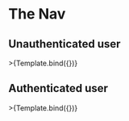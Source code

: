 
<Meta title="micro/Nav" component={Nav} />


# The Nav

## Unauthenticated user

<Canvas>
  <Story
    name="nav-unauthenticated"
    args={{
      mockUser: false,
    }}>
    >{Template.bind({})}
  </Story>
</Canvas>

## Authenticated user

<Canvas>
  <Story
    name="nav-authenticated"
    args={{
      mockUser: true,
    }}>
    >{Template.bind({})}
  </Story>
</Canvas>
